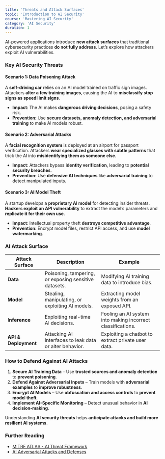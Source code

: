 ```yaml
---
title: 'Threats and Attack Surfaces'
topic: 'Introduction to AI Security'
course: 'Mastering AI Security'
category: 'AI Security'
duration: 1
---
```


AI-powered applications introduce **new attack surfaces** that traditional cybersecurity practices **do not fully address**. Let’s explore how attackers exploit AI vulnerabilities.

### Key AI Security Threats

#### **Scenario 1: Data Poisoning Attack**

A **self-driving car** relies on an AI model trained on traffic sign images. Attackers **alter a few training images**, causing the AI to **misclassify stop signs as speed limit signs**.

- **Impact**: The AI makes **dangerous driving decisions**, posing a safety risk.
- **Prevention**: Use **secure datasets, anomaly detection, and adversarial training** to make AI models robust.

#### **Scenario 2: Adversarial Attacks**

A **facial recognition system** is deployed at an airport for passport verification. Attackers **wear specialized glasses with subtle patterns** that trick the AI into **misidentifying them as someone else**.

- **Impact**: Attackers bypass **identity verification**, leading to **potential security breaches**.
- **Prevention**: Use **defensive AI techniques** like **adversarial training** to detect manipulated inputs.

#### **Scenario 3: AI Model Theft**

A startup develops a **proprietary AI model** for detecting insider threats. **Hackers exploit an API vulnerability** to extract the model’s parameters and **replicate it for their own use**.

- **Impact**: Intellectual property theft **destroys competitive advantage**.
- **Prevention**: Encrypt model files, restrict API access, and use **model watermarking**.

### AI Attack Surface

| Attack Surface       | Description                                             | Example                                                     |
| -------------------- | ------------------------------------------------------- | ----------------------------------------------------------- |
| **Data**             | Poisoning, tampering, or exposing sensitive datasets.   | Modifying AI training data to introduce bias.               |
| **Model**            | Stealing, manipulating, or exploiting AI models.        | Extracting model weights from an exposed API.               |
| **Inference**        | Exploiting real-time AI decisions.                      | Fooling an AI system into making incorrect classifications. |
| **API & Deployment** | Attacking AI interfaces to leak data or alter behavior. | Exploiting a chatbot to extract private user data.          |

### How to Defend Against AI Attacks

1. **Secure AI Training Data** – Use **trusted sources and anomaly detection** to **prevent poisoning**.
2. **Defend Against Adversarial Inputs** – Train models with **adversarial examples** to **improve robustness**.
3. **Encrypt AI Models** – Use **obfuscation and access controls** to **prevent model theft**.
4. **Implement AI-Specific Monitoring** – Detect unusual behavior in **AI decision-making**.

Understanding **AI security threats** helps **anticipate attacks and build more resilient AI systems**.

### Further Reading

- [MITRE ATLAS - AI Threat Framework](https://atlas.mitre.org/)
- [AI Adversarial Attacks and Defenses](https://arxiv.org/)
